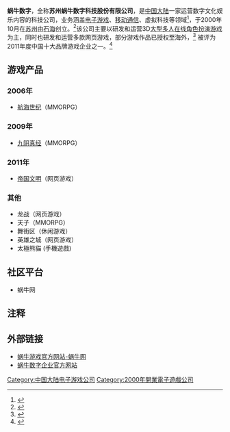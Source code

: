 {{NoteTA
| G1 = Games
| G2 = Games-zh
}}

'''蜗牛数字'''，全称'''苏州蜗牛数字科技股份有限公司'''，是[[中国大陆|中国大陆]]一家运营数字文化娱乐内容的科技公司，业务涵盖[[电子游戏|电子游戏]]、[[移动通信|移动通信]]、虚拟科技等领域<ref>{{cite web|url=http://about.snail.com/awoniu/?id=1|title=关于蜗牛|publisher=蜗牛数字官网|date=|accessdate=2015年4月8日|archive-date=2020年7月11日|archive-url=https://web.archive.org/web/20200711122253/http://about.snail.com/awoniu/?id=1|dead-url=no}}</ref>，于2000年10月在[[苏州|苏州]]由[[石海|石海]]创立。<ref>{{Cite web |url=http://www.snailgame.net/cn/gsjl.html |title=游戏蜗牛——公司简介 |access-date=2011-08-12 |archive-url=https://web.archive.org/web/20110811194814/http://www.snailgame.net/cn/gsjl.html |archive-date=2011-08-11 |dead-url=yes }}</ref>该公司主要以研发和运营3D[[MMORPG|大型多人在线角色扮演游戏]]为主，同时也研发和运营多款网页游戏，部分游戏作品已授权至海外，<ref>{{cite web|url=http://game.163.com/11/0731/10/7A9ME09200313OAP.html|title=数款新品输出海外 蜗牛CJ战果颇丰|publisher=[[网易|网易]]|date=2011年7月31日|accessdate=2012年12月7日|archive-date=2015年4月16日|archive-url=https://web.archive.org/web/20150416230844/http://game.163.com/11/0731/10/7A9ME09200313OAP.html|dead-url=no}}</ref> 被评为2011年度中国十大品牌游戏企业之一。<ref>{{cite web|url=http://games.qq.com/a/20120109/000360.htm|title=2011年度中国十大品牌游戏企业|publisher=[[腾讯|腾讯]]|date=2012年1月9日|accessdate=2012年12月7日|archive-date=2015年4月14日|archive-url=https://web.archive.org/web/20150414101144/http://games.qq.com/a/20120109/000360.htm|dead-url=no}}</ref>

==游戏产品==
===2006年===
*[[航海世纪|航海世纪]]（MMORPG）
===2009年===
*[[九阴真经Online|九阴真经]]（MMORPG）
===2011年===
*[[帝国文明|帝国文明]]（网页游戏）

===其他===
*龙战（网页游戏）
*天子（MMORPG）
*舞街区（休闲游戏）
*英雄之城（网页游戏）
*太極熊貓 (手機遊戲)

==社区平台==
*蜗牛网

==注释==
{{reflist}}

==外部链接==
*[http://www.woniu.com/ 蜗牛游戏官方网站-蜗牛网] {{Wayback|url=http://www.woniu.com/ |date=20210428071928 }}
*[https://web.archive.org/web/20110818052043/http://www.snailgame.net/ 蜗牛数字企业官方网站]

{{中国大陸电子游戏公司}}

[[Category:中国大陆电子游戏公司|Category:中国大陆电子游戏公司]]
[[Category:2000年開業電子遊戲公司|Category:2000年開業電子遊戲公司]]